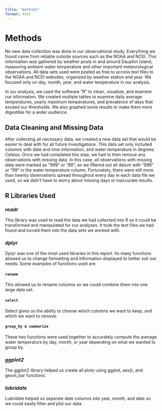 ```yaml
---
title: "methods"
format: html
---
```


# Methods

No new data collection was done in our observational study. Everything we found came from reliable outside sources such as the NOAA and NCEI. This information was gathered by weather posts in and around Dauphin Island, measuring ambient water temperature and other important meteorological observations. All data sets used were posted as free to access text files to the NOAA and NCEI websites, organized by weather station and year. We focused only on day, month, year, and water temperature in our analysis.

In our analysis, we used the software "R" to clean, visualize, and examine our information. We created multiple tables to examine daily average temperatures, yearly maximum temperatures, and prevalence of days that exceed our thresholds. We also graphed some results to make them more digestible for a wider audience.

## Data Cleaning and Missing Data

After collecting all necessary data, we created a new data set that would be easier to deal with for all future investigations. This data set only included columns with date and time information, and water temperature in degrees Celsius. Once we had completed this step, we had to then remove any observations with missing data. In this case, all observations with missing data were marked as "999" or "99", so we filtered out all datum with "999" or "99" in the water temperature column. Fortunately, there were still more than twenty observations spread throughout every day in each data file we used, so we didn't have to worry about missing days or inaccurate results.

## R Libraries Used

### ***readr***

This library was used to read the data we had collected into R so it could be transformed and manipulated for our analyses. It took the text files we had found and turned them into the data sets we worked with.

### ***dplyr***

Dplyr was one of the most used libraries in this report. Its many functions allowed us to change formatting and information displayed to better suit our needs. Some examples of functions used are:

#### `rename`

This allowed us to rename columns so we could combine them into one large data set.

#### `select`

Select gives us the ability to choose which columns we want to keep, and which we want to remove.

#### `group_by & summarize`

These two functions were used together to accurately compute the average water temperature by day, month, or year depending on what we wanted to group by.

### ***ggplot2***

The ggplot2 library helped us create all plots using ggplot, aes(), and geom_bar functions.

### ***lubridate***

Lubridate helped us separate date columns into year, month, and date so we could easily filter and plot our data.
